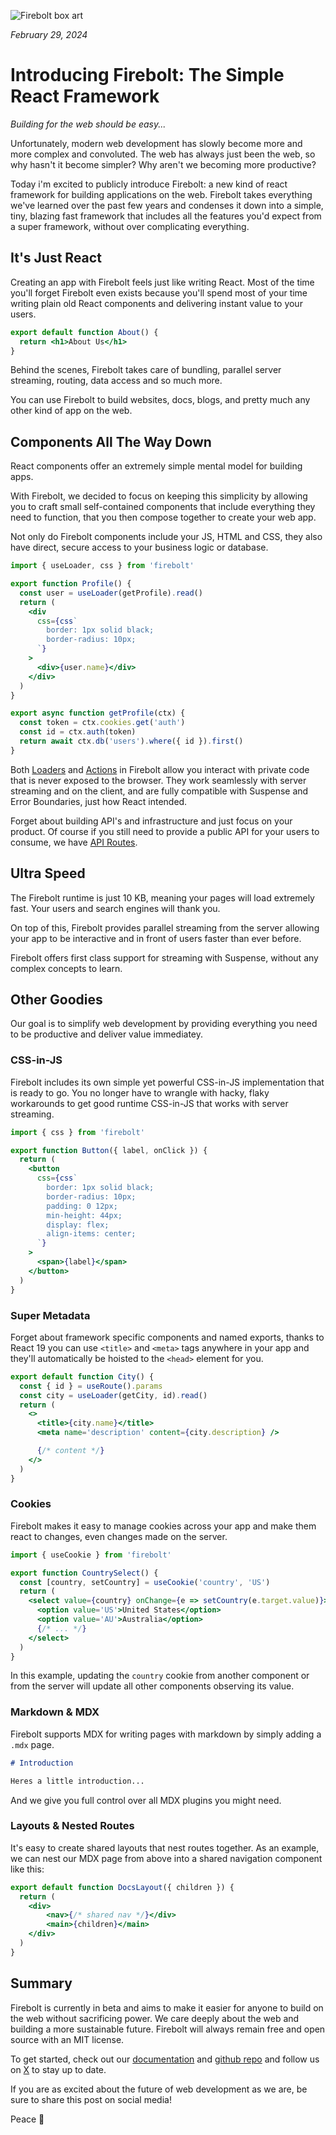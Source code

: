 ![Firebolt box art](/introducing-firebolt.png)

_February 29, 2024_

# Introducing Firebolt: The Simple React Framework

_Building for the web should be easy..._

Unfortunately, modern web development has slowly become more and more complex and convoluted. The web has always just been the web, so why hasn't it become simpler? Why aren't we becoming more productive?

Today i'm excited to publicly introduce Firebolt: a new kind of react framework for building applications on the web.
Firebolt takes everything we've learned over the past few years and condenses it down into a simple, tiny, blazing fast framework that includes all the features you'd expect from a super framework, without over complicating everything.

## It's Just React

Creating an app with Firebolt feels just like writing React. Most of the time you'll forget Firebolt even exists because you'll spend most of your time writing plain old React components and delivering instant value to your users.

```jsx title='routes/about.js' lineNumbers
export default function About() {
  return <h1>About Us</h1>
}
```

Behind the scenes, Firebolt takes care of bundling, parallel server streaming, routing, data access and so much more.

You can use Firebolt to build websites, docs, blogs, and pretty much any other kind of app on the web.

## Components All The Way Down

React components offer an extremely simple mental model for building apps.

With Firebolt, we decided to focus on keeping this simplicity by allowing you to craft small self-contained components that include everything they need to function, that you then compose together to create your web app.

Not only do Firebolt components include your JS, HTML and CSS, they also have direct, secure access to your business logic or database.

```jsx title='components/Profile.js' lineNumbers
import { useLoader, css } from 'firebolt'

export function Profile() {
  const user = useLoader(getProfile).read()
  return (
    <div
      css={css`
        border: 1px solid black;
        border-radius: 10px;
      `}
    >
      <div>{user.name}</div>
    </div>
  )
}

export async function getProfile(ctx) {
  const token = ctx.cookies.get('auth')
  const id = ctx.auth(token)
  return await ctx.db('users').where({ id }).first()
}
```

Both [Loaders](/docs/loaders) and [Actions](/docs/actions) in Firebolt allow you interact with private code that is never exposed to the browser.
They work seamlessly with server streaming and on the client, and are fully compatible with Suspense and Error Boundaries, just how React intended.

Forget about building API's and infrastructure and just focus on your product. Of course if you still need to provide a public API for your users to consume, we have [API Routes](/docs/ref/handler-js).

## Ultra Speed

The Firebolt runtime is just 10 KB, meaning your pages will load extremely fast. Your users and search engines will thank you.

On top of this, Firebolt provides parallel streaming from the server allowing your app to be interactive and in front of users faster than ever before.

Firebolt offers first class support for streaming with Suspense, without any complex concepts to learn.

## Other Goodies

Our goal is to simplify web development by providing everything you need to be productive and deliver value immediatey.

### CSS-in-JS

Firebolt includes its own simple yet powerful CSS-in-JS implementation that is ready to go.
You no longer have to wrangle with hacky, flaky workarounds to get good runtime CSS-in-JS that works with server streaming.

```jsx title='components/Button.js' lineNumbers
import { css } from 'firebolt'

export function Button({ label, onClick }) {
  return (
    <button
      css={css`
        border: 1px solid black;
        border-radius: 10px;
        padding: 0 12px;
        min-height: 44px;
        display: flex;
        align-items: center;
      `}
    >
      <span>{label}</span>
    </button>
  )
}
```

### Super Metadata

Forget about framework specific components and named exports, thanks to React 19 you can use `<title>` and `<meta>` tags anywhere in your app and they'll automatically be hoisted to the `<head>` element for you.

```jsx title='routes/cities/$id.js' lineNumbers
export default function City() {
  const { id } = useRoute().params
  const city = useLoader(getCity, id).read()
  return (
    <>
      <title>{city.name}</title>
      <meta name='description' content={city.description} />

      {/* content */}
    </>
  )
}
```

### Cookies

Firebolt makes it easy to manage cookies across your app and make them react to changes, even changes made on the server.

```jsx title='components/CountrySelect.js' lineNumbers
import { useCookie } from 'firebolt'

export function CountrySelect() {
  const [country, setCountry] = useCookie('country', 'US')
  return (
    <select value={country} onChange={e => setCountry(e.target.value)}>
      <option value='US'>United States</option>
      <option value='AU'>Australia</option>
      {/* ... */}
    </select>
  )
}
```

In this example, updating the `country` cookie from another component or from the server will update all other components observing its value.

### Markdown & MDX

Firebolt supports MDX for writing pages with markdown by simply adding a `.mdx` page.

```md title='routes/docs/intro.mdx' lineNumbers
# Introduction

Heres a little introduction...
```

And we give you full control over all MDX plugins you might need.

### Layouts & Nested Routes

It's easy to create shared layouts that nest routes together. As an example, we can nest our MDX page from above into a shared navigation component like this:

```jsx title='routes/docs/_layout.js' lineNumbers
export default function DocsLayout({ children }) {
  return (
    <div>
        <nav>{/* shared nav */}</div>
        <main>{children}</main>
    </div>
  )
}
```

## Summary

Firebolt is currently in beta and aims to make it easier for anyone to build on the web without sacrificing power.
We care deeply about the web and building a more sustainable future. Firebolt will always remain free and open source with an MIT license.

To get started, check out our [documentation](/docs) and [github repo](https://github.com/firebolt-dev) and follow us on [X](https://x.com/firebolt_dev) to stay up to date.

If you are as excited about the future of web development as we are, be sure to share this post on social media!

Peace 🖖
